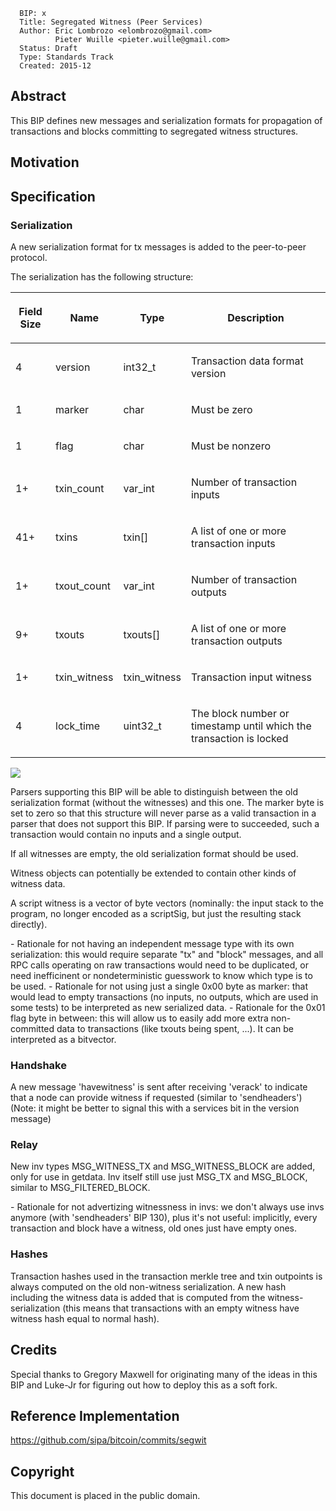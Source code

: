 <pre>
  BIP: x
  Title: Segregated Witness (Peer Services)
  Author: Eric Lombrozo <elombrozo@gmail.com>
          Pieter Wuille <pieter.wuille@gmail.com>
  Status: Draft
  Type: Standards Track
  Created: 2015-12
</pre>

==Abstract==

This BIP defines new messages and serialization formats for propagation of transactions and blocks committing to segregated witness structures.

==Motivation==

==Specification==

=== Serialization ===
A new serialization format for tx messages is added to the peer-to-peer protocol.

The serialization has the following structure:

{| class="wikitable" style="width: auto; text-align: center; font-size: smaller; table-layout: fixed;"
!Field Size
!Name
!Type
!Description
|-
| 4
| version
| int32_t
| Transaction data format version
|-
| 1
| marker
| char
| Must be zero
|-
| 1
| flag
| char
| Must be nonzero
|-
| 1+
| txin_count
| var_int
| Number of transaction inputs
|-
| 41+
| txins
| txin[]
| A list of one or more transaction inputs
|-
| 1+
| txout_count
| var_int
| Number of transaction outputs
|-
| 9+
| txouts
| txouts[]
| A list of one or more transaction outputs
|-
| 1+
| txin_witness
| txin_witness
| Transaction input witness
|-
| 4
| lock_time
| uint32_t
| The block number or timestamp until which the transaction is locked
|}

<img src=bip-codeshark-segwit-peer-services/witnesstx.png></img>

Parsers supporting this BIP will be able to distinguish between the old serialization format (without the witnesses) and this one. The marker byte is set to zero so that this structure will never parse as a valid transaction in a parser that does not support this BIP. If parsing were to succeeded, such a transaction would contain no inputs and a single output.

If all witnesses are empty, the old serialization format should be used. 

Witness objects can potentially be extended to contain other kinds of witness data.

A script witness is a vector of byte vectors (nominally: the input stack to the program, no longer
encoded as a scriptSig, but just the resulting stack directly).

- Rationale for not having an independent message type with
its own serialization: this would require separate "tx" and "block"
messages, and all RPC calls operating on raw transactions would need
to be duplicated, or need inefficinent or nondeterministic guesswork
to know which type is to be used.
- Rationale for not using just a single 0x00 byte as marker: that
would lead to empty transactions (no inputs, no outputs, which are
used in some tests) to be interpreted as new serialized data.
- Rationale for the 0x01 flag byte in between: this will allow us to
easily add more extra non-committed data to transactions (like txouts
being spent, ...). It can be interpreted as a bitvector.

=== Handshake ===
A new message 'havewitness' is sent after receiving 'verack' to
indicate that a node can provide witness if requested (similar to
'sendheaders') (Note: it might be better to signal this with a services bit in the version message)

=== Relay ===
New inv types MSG_WITNESS_TX and MSG_WITNESS_BLOCK are added, only
for use in getdata. Inv itself still use just MSG_TX and MSG_BLOCK,
similar to MSG_FILTERED_BLOCK.

- Rationale for not advertizing witnessness in invs: we don't always
use invs anymore (with 'sendheaders' BIP 130), plus it's not useful:
implicitly, every transaction and block have a witness, old ones just
have empty ones.

=== Hashes ===
Transaction hashes used in the transaction merkle tree and txin outpoints is always computed on the old non-witness
serialization. A new hash including the witness data is added that is
computed from the witness-serialization (this means that transactions
with an empty witness have witness hash equal to normal hash).

== Credits ==
Special thanks to Gregory Maxwell for originating many of the ideas in this BIP and Luke-Jr for figuring out how to deploy this as a soft fork.

== Reference Implementation ==
https://github.com/sipa/bitcoin/commits/segwit

== Copyright ==
This document is placed in the public domain.
